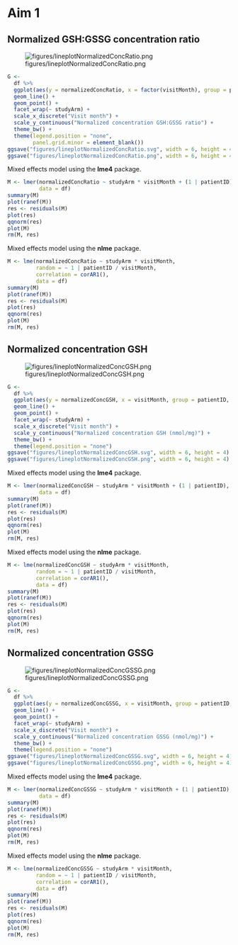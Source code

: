 # Aim 1


## Normalized GSH:GSSG concentration ratio

![figures/lineplotNormalizedConcRatio.png](figures/lineplotNormalizedConcRatio.png)

```r
G <-
  df %>% 
  ggplot(aes(y = normalizedConcRatio, x = factor(visitMonth), group = patientID, color = studyArm)) +
  geom_line() +
  geom_point() +
  facet_wrap(~ studyArm) +
  scale_x_discrete("Visit month") +
  scale_y_continuous("Normalized concentration GSH:GSSG ratio") +
  theme_bw() +
  theme(legend.position = "none",
        panel.grid.minor = element_blank())
ggsave("figures/lineplotNormalizedConcRatio.svg", width = 6, height = 4)
ggsave("figures/lineplotNormalizedConcRatio.png", width = 6, height = 4)
```

Mixed effects model using the **lme4** package.

```r
M <- lmer(normalizedConcRatio ~ studyArm * visitMonth + (1 | patientID),
          data = df)
summary(M)
plot(ranef(M))
res <- residuals(M)
plot(res)
qqnorm(res)
plot(M)
rm(M, res)
```

Mixed effects model using the **nlme** package.

```r
M <- lme(normalizedConcRatio ~ studyArm * visitMonth,
         random = ~ 1 | patientID / visitMonth,
         correlation = corAR1(),
         data = df)
summary(M)
plot(ranef(M))
res <- residuals(M)
plot(res)
qqnorm(res)
plot(M)
rm(M, res)
```


## Normalized concentration GSH

![figures/lineplotNormalizedConcGSH.png](figures/lineplotNormalizedConcGSH.png)

```r
G <-
  df %>% 
  ggplot(aes(y = normalizedConcGSH, x = visitMonth, group = patientID, color = studyArm)) +
  geom_line() +
  geom_point() +
  facet_wrap(~ studyArm) +
  scale_x_discrete("Visit month") +
  scale_y_continuous("Normalized concentration GSH (nmol/mg)") +
  theme_bw() +
  theme(legend.position = "none")
ggsave("figures/lineplotNormalizedConcGSH.svg", width = 6, height = 4)
ggsave("figures/lineplotNormalizedConcGSH.png", width = 6, height = 4)
```

Mixed effects model using the **lme4** package.

```r
M <- lmer(normalizedConcGSH ~ studyArm * visitMonth + (1 | patientID),
          data = df)
summary(M)
plot(ranef(M))
res <- residuals(M)
plot(res)
qqnorm(res)
plot(M)
rm(M, res)
```

Mixed effects model using the **nlme** package.

```r
M <- lme(normalizedConcGSH ~ studyArm * visitMonth,
         random = ~ 1 | patientID / visitMonth,
         correlation = corAR1(),
         data = df)
summary(M)
plot(ranef(M))
res <- residuals(M)
plot(res)
qqnorm(res)
plot(M)
rm(M, res)
```


## Normalized concentration GSSG

![figures/lineplotNormalizedConcGSSG.png](figures/lineplotNormalizedConcGSSG.png)

```r
G <-
  df %>% 
  ggplot(aes(y = normalizedConcGSSG, x = visitMonth, group = patientID, color = studyArm)) +
  geom_line() +
  geom_point() +
  facet_wrap(~ studyArm) +
  scale_x_discrete("Visit month") +
  scale_y_continuous("Normalized concentration GSSG (nmol/mg)") +
  theme_bw() +
  theme(legend.position = "none")
ggsave("figures/lineplotNormalizedConcGSSG.svg", width = 6, height = 4)
ggsave("figures/lineplotNormalizedConcGSSG.png", width = 6, height = 4)
```

Mixed effects model using the **lme4** package.

```r
M <- lmer(normalizedConcGSSG ~ studyArm * visitMonth + (1 | patientID),
          data = df)
summary(M)
plot(ranef(M))
res <- residuals(M)
plot(res)
qqnorm(res)
plot(M)
rm(M, res)
```

Mixed effects model using the **nlme** package.

```r
M <- lme(normalizedConcGSSG ~ studyArm * visitMonth,
         random = ~ 1 | patientID / visitMonth,
         correlation = corAR1(),
         data = df)
summary(M)
plot(ranef(M))
res <- residuals(M)
plot(res)
qqnorm(res)
plot(M)
rm(M, res)
```

